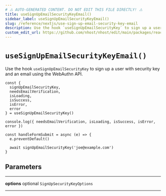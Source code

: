 ```yaml
---
# ⚠️ AUTO-GENERATED CONTENT. DO NOT EDIT THIS FILE DIRECTLY! ⚠️
title: useSignUpEmailSecurityKeyEmail()
sidebar_label: useSignUpEmailSecurityKeyEmail()
slug: /reference/nextjs/use-sign-up-email-security-key-email
description: Use the hook `useSignUpEmailSecurityKey` to sign up a user with security key and an email using the WebAuthn API.
custom_edit_url: https://github.com/nhost/nhost/edit/main/packages/react/src/useSignUpEmailSecurityKey.ts#L43
---
```


# `useSignUpEmailSecurityKeyEmail()`

Use the hook `useSignUpEmailSecurityKey` to sign up a user with security key and an email using the WebAuthn API.

```tsx
const {
  signUpEmailSecurityKey,
  needsEmailVerification,
  isLoading,
  isSuccess,
  isError,
  error
} = useSignUpEmailSecurityKey()

console.log({ needsEmailVerification, isLoading, isSuccess, isError, error })

const handleFormSubmit = async (e) => {
  e.preventDefault()

  await signUpEmailSecurityKey('joe@example.com')
}
```

## Parameters

---

**<span className="parameter-name">options</span>** <span className="optional-status">optional</span> <code>SignUpSecurityKeyOptions</code>

---
